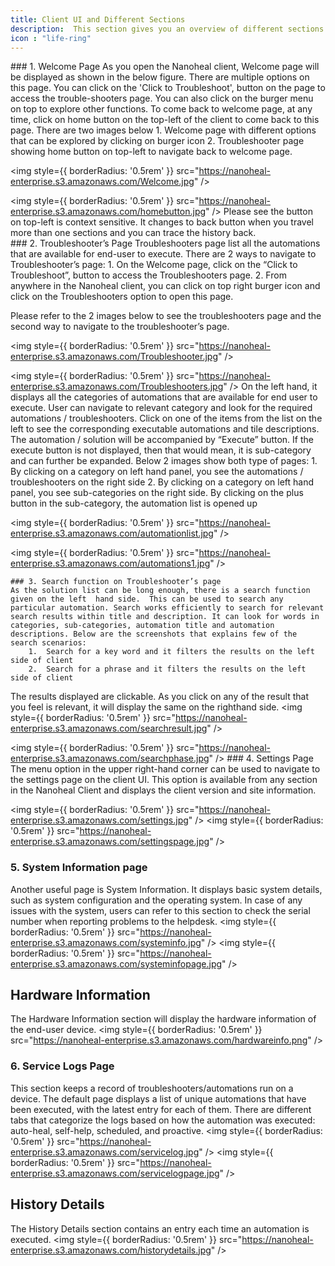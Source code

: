 ---
title: Client UI and Different Sections
description:  This section gives you an overview of different sections in the Nanoheal Client. Once you open the client using any of  the  3 options as discussed in the  'Opening  Nanoheal  Client'  section, you will be able to access below modules in the client
icon : "life-ring" 
---

<Tabs>
  <Tab title="6 different sections">
    ### 1. Welcome Page
    As you open the Nanoheal client, Welcome page will be  displayed  as  shown  in  the  below figure. There are multiple options on this page. You can click on the 'Click to Troubleshoot', button on the page to access the trouble-shooters page. You can also click on the burger menu on top to explore other functions. To come back to welcome page, at any time, click on home button on the top-left of the client to come back to this page. There are two images below
        1.	Welcome page with different options that can be explored by clicking on burger icon
        2.	Troubleshooter page showing home button on top-left to navigate back to welcome page.

<img
  style={{ borderRadius: '0.5rem' }}
  src="https://nanoheal-enterprise.s3.amazonaws.com/Welcome.jpg"
/>

<img
  style={{ borderRadius: '0.5rem' }}
  src="https://nanoheal-enterprise.s3.amazonaws.com/homebutton.jpg"
/>
Please see the button on top-left is context sensitive. It changes to back button when you travel more than one sections and you can trace the history back.    
    ### 2. Troubleshooter’s Page
    Troubleshooters page list all the automations that are available for end-user to execute. There are 2 ways to navigate to Troubleshooter’s page:
      1.	On the Welcome page, click on the “Click to Troubleshoot”, button to access the Troubleshooters page.
      2.	From anywhere in the Nanoheal client, you can click on top right burger icon and click on the Troubleshooters option to open this page.

Please refer to the 2 images below to see the troubleshooters page and the second  way  to navigate to the troubleshooter’s page.

<img
  style={{ borderRadius: '0.5rem' }}
  src="https://nanoheal-enterprise.s3.amazonaws.com/Troubleshooter.jpg"
/>

<img
  style={{ borderRadius: '0.5rem' }}
  src="https://nanoheal-enterprise.s3.amazonaws.com/Troubleshooters.jpg"
/>
On the left hand, it displays all the categories of automations  that  are  available  for  end  user  to execute. User can navigate to relevant category and look for the  required  automations  / troubleshooters. Click on one of the items from the list on the left to see the corresponding executable automations and tile descriptions. The automation / solution will be accompanied by “Execute” button. If the execute button is not displayed, then that would mean, it is sub-category and can further be expanded. Below 2 images show both type of pages:
    1.	By clicking on a category on left hand panel, you see the automations / troubleshooters on the right side
    2.	By clicking on a category on left hand panel, you see sub-categories on the right side. By clicking on the plus button in the sub-category, the automation list is opened up

<img
  style={{ borderRadius: '0.5rem' }}
  src="https://nanoheal-enterprise.s3.amazonaws.com/automationlist.jpg"
/>

<img
  style={{ borderRadius: '0.5rem' }}
  src="https://nanoheal-enterprise.s3.amazonaws.com/automations1.jpg"
/>

    ### 3. Search function on Troubleshooter’s page
    As the solution list can be long enough, there is a search function given on the left  hand side.  This can be used to search any particular automation. Search works efficiently to search for relevant search results within title and description. It can look for words in categories, sub-categories, automation title and automation descriptions. Below are the screenshots that explains few of the search scenarios:
        1.	Search for a key word and it filters the results on the left side of client
        2.	Search for a phrase and it filters the results on the left side of client

The results displayed are clickable. As you click on any of the result that you feel is relevant, it will display the same on the righthand side.
<img
  style={{ borderRadius: '0.5rem' }}
  src="https://nanoheal-enterprise.s3.amazonaws.com/searchresult.jpg"
/>

<img
  style={{ borderRadius: '0.5rem' }}
  src="https://nanoheal-enterprise.s3.amazonaws.com/searchphase.jpg"
/>
    ### 4. Settings Page
The menu option in the upper right-hand corner can be used to navigate to the settings page on the client UI. This option is available from any section in the Nanoheal Client and displays the client version and site information.

<img
  style={{ borderRadius: '0.5rem' }}
  src="https://nanoheal-enterprise.s3.amazonaws.com/settings.jpg"
/>
<img
  style={{ borderRadius: '0.5rem' }}
  src="https://nanoheal-enterprise.s3.amazonaws.com/settingspage.jpg"
/>  
### 5. System Information page
Another useful page is System Information. It displays basic system details, such as system configuration and the operating system. In case of any issues with the system, users can refer to this section to check the serial number when reporting problems to the helpdesk.
<img
  style={{ borderRadius: '0.5rem' }}
  src="https://nanoheal-enterprise.s3.amazonaws.com/systeminfo.jpg"
/>
<img
  style={{ borderRadius: '0.5rem' }}
  src="https://nanoheal-enterprise.s3.amazonaws.com/systeminfopage.jpg"
/>  
## Hardware Information
The Hardware Information section will display the hardware information of the end-user device.
<img
  style={{ borderRadius: '0.5rem' }}
  src="https://nanoheal-enterprise.s3.amazonaws.com/hardwareinfo.png"
/>
### 6. Service Logs Page
This section keeps a record of troubleshooters/automations run on a device. The default page displays a list of unique automations that have been executed, with the latest entry for each of them. There are different tabs that categorize the logs based on how the automation was executed: auto-heal, self-help, scheduled, and proactive.
<img
  style={{ borderRadius: '0.5rem' }}
  src="https://nanoheal-enterprise.s3.amazonaws.com/servicelog.jpg"
/>
<img
  style={{ borderRadius: '0.5rem' }}
  src="https://nanoheal-enterprise.s3.amazonaws.com/servicelogpage.jpg"
/>  
## History Details
The History Details section contains an entry each time an automation is executed.
<img
  style={{ borderRadius: '0.5rem' }}
  src="https://nanoheal-enterprise.s3.amazonaws.com/historydetails.jpg"
/>
</Tab>
</Tabs>
